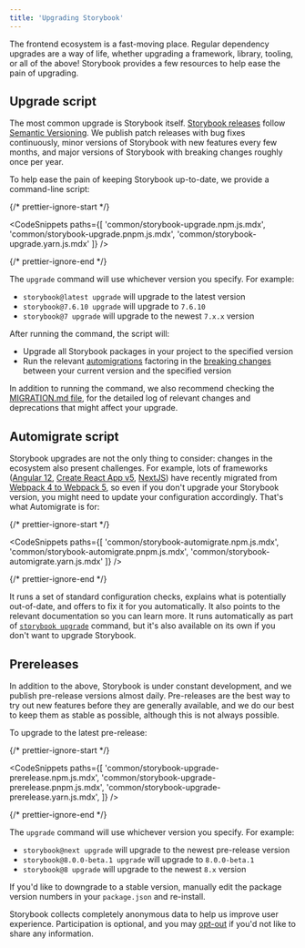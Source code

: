 ```yaml
---
title: 'Upgrading Storybook'
---
```


The frontend ecosystem is a fast-moving place. Regular dependency upgrades are a way of life, whether upgrading a framework, library, tooling, or all of the above! Storybook provides a few resources to help ease the pain of upgrading.

## Upgrade script

The most common upgrade is Storybook itself. [Storybook releases](https://storybook.js.org/releases) follow [Semantic Versioning](https://semver.org/). We publish patch releases with bug fixes continuously, minor versions of Storybook with new features every few months, and major versions of Storybook with breaking changes roughly once per year.

To help ease the pain of keeping Storybook up-to-date, we provide a command-line script:

{/* prettier-ignore-start */}

<CodeSnippets
  paths={[
    'common/storybook-upgrade.npm.js.mdx',
    'common/storybook-upgrade.pnpm.js.mdx',
    'common/storybook-upgrade.yarn.js.mdx'
  ]}
/>

{/* prettier-ignore-end */}

The `upgrade` command will use whichever version you specify. For example:

- `storybook@latest upgrade` will upgrade to the latest version
- `storybook@7.6.10 upgrade` will upgrade to `7.6.10`
- `storybook@7 upgrade` will upgrade to the newest `7.x.x` version

After running the command, the script will:

- Upgrade all Storybook packages in your project to the specified version
- Run the relevant [automigrations](../migration-guide.md#automatic-upgrade) factoring in the [breaking changes](../migration-guide.md#major-breaking-changes) between your current version and the specified version

<Callout variant="info">

In addition to running the command, we also recommend checking the [MIGRATION.md file](https://github.com/storybookjs/storybook/blob/next/MIGRATION.md), for the detailed log of relevant changes and deprecations that might affect your upgrade.

</Callout>

## Automigrate script

Storybook upgrades are not the only thing to consider: changes in the ecosystem also present challenges. For example, lots of frameworks ([Angular 12](https://angular.io/guide/updating-to-version-12#breaking-changes-in-angular-version-12), [Create React App v5](https://github.com/facebook/create-react-app/pull/11201), [NextJS](https://nextjs.org/docs/upgrading#webpack-5)) have recently migrated from [Webpack 4 to Webpack 5](https://webpack.js.org/migrate/5/), so even if you don't upgrade your Storybook version, you might need to update your configuration accordingly. That's what Automigrate is for:

{/* prettier-ignore-start */}

<CodeSnippets
  paths={[
    'common/storybook-automigrate.npm.js.mdx',
    'common/storybook-automigrate.pnpm.js.mdx',
    'common/storybook-automigrate.yarn.js.mdx'
  ]}
/>

{/* prettier-ignore-end */}

It runs a set of standard configuration checks, explains what is potentially out-of-date, and offers to fix it for you automatically. It also points to the relevant documentation so you can learn more. It runs automatically as part of [`storybook upgrade`](#upgrade-script) command, but it's also available on its own if you don't want to upgrade Storybook.

## Prereleases

In addition to the above, Storybook is under constant development, and we publish pre-release versions almost daily. Pre-releases are the best way to try out new features before they are generally available, and we do our best to keep them as stable as possible, although this is not always possible.

To upgrade to the latest pre-release:

{/* prettier-ignore-start */}

<CodeSnippets
  paths={[
    'common/storybook-upgrade-prerelease.npm.js.mdx',
    'common/storybook-upgrade-prerelease.pnpm.js.mdx',
    'common/storybook-upgrade-prerelease.yarn.js.mdx',
  ]}
/>

{/* prettier-ignore-end */}

The `upgrade` command will use whichever version you specify. For example:

- `storybook@next upgrade` will upgrade to the newest pre-release version
- `storybook@8.0.0-beta.1 upgrade` will upgrade to `8.0.0-beta.1`
- `storybook@8 upgrade` will upgrade to the newest `8.x` version

If you'd like to downgrade to a stable version, manually edit the package version numbers in your `package.json` and re-install.

<Callout variant="info">

Storybook collects completely anonymous data to help us improve user experience. Participation is optional, and you may [opt-out](../configure/telemetry.md#how-to-opt-out) if you'd not like to share any information.

</Callout>
